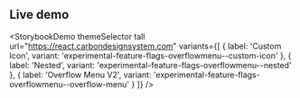 ## Live demo

<StorybookDemo
  themeSelector
  tall
  url="https://react.carbondesignsystem.com"
  variants={[
    {
      label: 'Custom Icon',
      variant: 'experimental-feature-flags-overflowmenu--custom-icon'
    },
    {
      label: 'Nested',
      variant: 'experimental-feature-flags-overflowmenu--nested'
    },
    {
      label: 'Overflow Menu V2',
      variant: 'experimental-feature-flags-overflowmenu--overflow-menu'
    }
  ]}
/>
